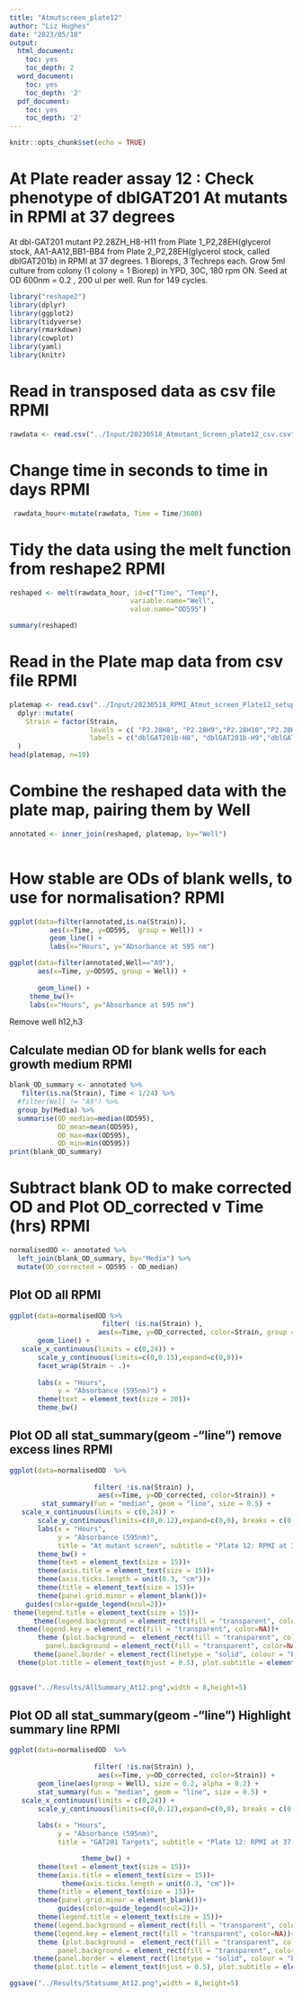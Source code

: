 ```yaml
---
title: "Atmutscreen_plate12"
author: "Liz Hughes"
date: "2023/05/18"
output: 
  html_document:
    toc: yes
    toc_depth: 2
  word_document:
    toc: yes
    toc_depth: '2'
  pdf_document:
    toc: yes
    toc_depth: '2'
---
```


```r
knitr::opts_chunk$set(echo = TRUE)
```


# At Plate reader assay 12 : Check phenotype of dblGAT201 At mutants in RPMI at 37 degrees

 At dbl-GAT201 mutant P2.28ZH_H8-H11 from Plate 1_P2,28EH(glycerol stock, AA1-AA12,BB1-BB4 from Plate 2_P2,28EH(glycerol stock, called dblGAT201b)  in RPMI at 37 degrees.
1 Bioreps, 3 Techreps each.
Grow 5ml culture from colony (1 colony = 1 Biorep) in YPD, 30C, 180 rpm ON.
Seed at OD 600nm = 0.2 , 200 ul per well.
Run for 149 cycles.

```r

library("reshape2")
library(dplyr)
library(ggplot2)
library(tidyverse)
library(rmarkdown)
library(cowplot)
library(yaml)
library(knitr)
```



# Read in transposed data as csv file RPMI

```r

rawdata <- read.csv("../Input/20230518_Atmutant_Screen_plate12_csv.csv")

```

# Change time in seconds to time in days RPMI

```r

 rawdata_hour<-mutate(rawdata, Time = Time/3600)

```

# Tidy the data using the melt function from reshape2 RPMI

```r

reshaped <- melt(rawdata_hour, id=c("Time", "Temp"), 
                              variable.name="Well",
                              value.name="OD595")

summary(reshaped)
```

# Read in the Plate map data from csv file RPMI

```r

platemap <- read.csv("../Input/20230518_RPMI_Atmut_screen_Plate12_setup.csv") %>%     
  dplyr::mutate(
    Strain = factor(Strain, 
                    levels = c( "P2.28H8", "P2.28H9","P2.28H10","P2.28H11","P2.28AA1","P2.28AA2","P2.28AA3","P2.28AA4", "P2.28AA5","P2.28AA6","P2.28AA7","P2.28AA8","P2.28AA9","P2.28AA10","P2.28AA11","P2.28AA12","P2.28BB1","P2.28BB2","P2.28BB3","P2.28BB4"),
                    labels = c("dblGAT201b-H8", "dblGAT201b-H9","dblGAT201b-H10","dblGAT201b-H11","dblGAT201b-AA1","dblGAT201b-AA2","dblGAT201b-AA3","dblGAT201b-AA4","dblGAT201b-AA5","dblGAT201b-AA6", "dblGAT201b-AA7","dblGAT201b-AA8","dblGAT201b-AA9","dblGAT201b-AA10","dblGAT201b-AA11","dblGAT201b-AA12","dblGAT201b-BB1","dblGAT201b-BB2","dblGAT201b-BB3","dblGAT201b-BB4"))
  )
head(platemap, n=10)


```

# Combine the reshaped data with the plate map, pairing them by Well 

```r

annotated <- inner_join(reshaped, platemap, by="Well")
 
```

# How stable are ODs of blank wells, to use for normalisation? RPMI

```r

ggplot(data=filter(annotated,is.na(Strain)),
          aes(x=Time, y=OD595,  group = Well)) + 
          geom_line() + 
          labs(x="Hours", y="Absorbance at 595 nm")
```


```r

ggplot(data=filter(annotated,Well=="A9"), 
       aes(x=Time, y=OD595, group = Well)) + 
 
       geom_line() + 
     theme_bw()+
     labs(x="Hours", y="Absorbance at 595 nm")

```


Remove well h12,h3

## Calculate median OD for blank wells for each growth medium RPMI


```r

blank_OD_summary <- annotated %>%
   filter(is.na(Strain), Time < 1/24) %>%
  #filter(Well != "A9") %>%
  group_by(Media) %>%
  summarise(OD_median=median(OD595),
            OD_mean=mean(OD595),
            OD_max=max(OD595),
            OD_min=min(OD595))
print(blank_OD_summary)
```

# Subtract blank OD to make corrected OD and Plot OD_corrected v Time (hrs) RPMI

```r

normalisedOD <- annotated %>%
  left_join(blank_OD_summary, by="Media") %>%
  mutate(OD_corrected = OD595 - OD_median)

```

## Plot OD all RPMI

```r

ggplot(data=normalisedOD %>%
                       filter( !is.na(Strain) ), 
                      aes(x=Time, y=OD_corrected, color=Strain, group = Well)) + 
       geom_line() + 
   scale_x_continuous(limits = c(0,24)) +
       scale_y_continuous(limits=c(0,0.15),expand=c(0,0))+
       facet_wrap(Strain ~ .)+
  
       labs(x = "Hours",
            y = "Absorbance (595nm)") +
       theme(text = element_text(size = 20))+
       theme_bw()
```


## Plot OD all stat_summary(geom -"line") remove excess lines RPMI

```r

ggplot(data=normalisedOD  %>%
          
                     filter( !is.na(Strain) ),  
                      aes(x=Time, y=OD_corrected, color=Strain)) + 
        stat_summary(fun = "median", geom = "line", size = 0.5) +
   scale_x_continuous(limits = c(0,24)) +
       scale_y_continuous(limits=c(0,0.12),expand=c(0,0), breaks = c(0, 0.05, 0.1)) +
       labs(x = "Hours",
            y = "Absorbance (595nm)",
            title = "At mutant screen", subtitle = "Plate 12: RPMI at 37 degrees") +
       theme_bw() +
       theme(text = element_text(size = 15))+
       theme(axis.title = element_text(size = 15))+
       theme(axis.ticks.length = unit(0.3, "cm"))+
       theme(title = element_text(size = 15))+
       theme(panel.grid.minor = element_blank())+
    guides(color=guide_legend(ncol=2))+
 theme(legend.title = element_text(size = 15))+
      theme(legend.background = element_rect(fill = "transparent", color=NA))+
  theme(legend.key = element_rect(fill = "transparent", color=NA))+
       theme (plot.background =  element_rect(fill = "transparent", color=NA), 
         panel.background = element_rect(fill = "transparent", color=NA),)+
      theme(panel.border = element_rect(linetype = "solid", colour = "black", size = 2))+
  theme(plot.title = element_text(hjust = 0.5), plot.subtitle = element_text(hjust = 0.5) )
       
```


```r

ggsave("../Results/AllSummary_At12.png",width = 8,height=5)
```


## Plot OD all stat_summary(geom -"line") Highlight summary line RPMI

```r


ggplot(data=normalisedOD  %>%
          
                     filter( !is.na(Strain) ),  
                      aes(x=Time, y=OD_corrected, color=Strain)) + 
       geom_line(aes(group = Well), size = 0.2, alpha = 0.2) + 
       stat_summary(fun = "median", geom = "line", size = 0.5) +
   scale_x_continuous(limits = c(0,24)) +
       scale_y_continuous(limits=c(0,0.12),expand=c(0,0), breaks = c(0, 0.05, 0.1)) +
   
       labs(x = "Hours",
            y = "Absorbance (595nm)",
            title = "GAT201 Targets", subtitle = "Plate 12: RPMI at 37 degrees") +

                  theme_bw() +
       theme(text = element_text(size = 15))+
       theme(axis.title = element_text(size = 15))+
             theme(axis.ticks.length = unit(0.3, "cm"))+
       theme(title = element_text(size = 15))+
       theme(panel.grid.minor = element_blank())+
            guides(color=guide_legend(ncol=2))+
       theme(legend.title = element_text(size = 15))+
      theme(legend.background = element_rect(fill = "transparent", color=NA))+
      theme(legend.key = element_rect(fill = "transparent", color=NA))+
       theme (plot.background =  element_rect(fill = "transparent", color=NA), 
            panel.background = element_rect(fill = "transparent", color=NA),)+
      theme(panel.border = element_rect(linetype = "solid", colour = "black", size = 1))+
      theme(plot.title = element_text(hjust = 0.5), plot.subtitle = element_text(hjust = 0.5))
```

```r

ggsave("../Results/Statsumm_At12.png",width = 8,height=5)
```




